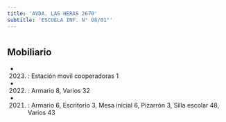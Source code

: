 ```yaml
---
title: 'AVDA. LAS HERAS 2670'
subtitle: 'ESCUELA INF. N° 08/01°'
---
```


#


## Mobiliario

*  (2023) : Estación movil cooperadoras 1 

*  (2022) : Armario 8, Varios 32 

*  (2021) : Armario 6, Escritorio 3, Mesa inicial 6, Pizarrón 3, Silla escolar 48, Varios 43 



